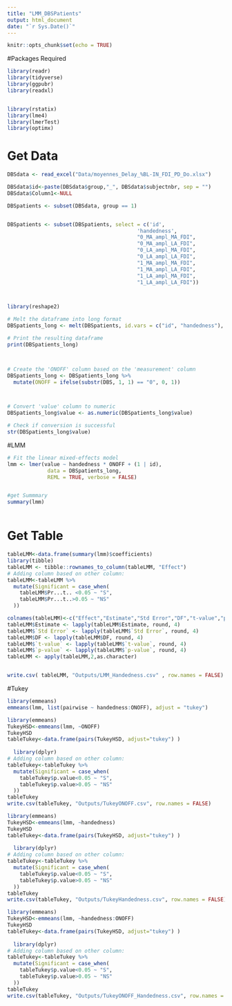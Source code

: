 ```yaml
---
title: "LMM_DBSPatients"
output: html_document
date: "`r Sys.Date()`"
---
```


```r
knitr::opts_chunk$set(echo = TRUE)
```



#Packages Required


```r
library(readr)
library(tidyverse)
library(ggpubr)
library(readxl)


library(rstatix)
library(lme4)
library(lmerTest)
library(optimx)


```

# Get Data


```r

DBSdata <- read_excel("Data/moyennes_Delay_%BL-IN_FDI_PD_Do.xlsx")

DBSdata$id<-paste(DBSdata$group,"_", DBSdata$subjectnbr, sep = "")
DBSdata$Column1<-NULL


```



```r


DBSpatients <- subset(DBSdata, group == 1)


DBSpatients <- subset(DBSpatients, select = c('id', 
                                          'handedness', 
                                          "0_MA_ampl_MA_FDI",
                                          "0_MA_ampl_LA_FDI",  
                                          "0_LA_ampl_MA_FDI", 
                                          "0_LA_ampl_LA_FDI",   
                                          "1_MA_ampl_MA_FDI", 
                                          "1_MA_ampl_LA_FDI",  
                                          "1_LA_ampl_MA_FDI",  
                                          "1_LA_ampl_LA_FDI"))




```



```r

library(reshape2)

# Melt the dataframe into long format
DBSpatients_long <- melt(DBSpatients, id.vars = c("id", "handedness"), variable.name = "DBS", value.name = "value")

# Print the resulting dataframe
print(DBSpatients_long)



# Create the 'ONOFF' column based on the 'measurement' column
DBSpatients_long <- DBSpatients_long %>%
  mutate(ONOFF = ifelse(substr(DBS, 1, 1) == "0", 0, 1))



# Convert 'value' column to numeric
DBSpatients_long$value <- as.numeric(DBSpatients_long$value)

# Check if conversion is successful
str(DBSpatients_long$value)


```




#LMM

```r

# Fit the linear mixed-effects model
lmm <- lmer(value ~ handedness * ONOFF + (1 | id),
             data = DBSpatients_long,
             REML = TRUE, verbose = FALSE)


#get Summmary
summary(lmm)



```



# Get Table
```r
tableLMM<-data.frame(summary(lmm)$coefficients)  
library(tibble)
tableLMM <- tibble::rownames_to_column(tableLMM, "Effect")
# Adding column based on other column:
tableLMM<-tableLMM %>%
  mutate(Significant = case_when(
    tableLMM$Pr...t.. <0.05 ~ "S",
    tableLMM$Pr...t..>0.05 ~ "NS"
  ))

colnames(tableLMM)<-c("Effect","Estimate","Std Error","DF","t-value","p-value","Significant")
tableLMM$Estimate <- lapply(tableLMM$Estimate, round, 4)
tableLMM$`Std Error` <- lapply(tableLMM$`Std Error`, round, 4)
tableLMM$DF <- lapply(tableLMM$DF, round, 4)
tableLMM$`t-value` <- lapply(tableLMM$`t-value`, round, 4)
tableLMM$`p-value` <- lapply(tableLMM$`p-value`, round, 4)
tableLMM <- apply(tableLMM,2,as.character)


write.csv( tableLMM, "Outputs/LMM_Handedness.csv" , row.names = FALSE)


```






#Tukey

```r
library(emmeans)
emmeans(lmm, list(pairwise ~ handedness:ONOFF), adjust = "tukey")
```


```r
library(emmeans)
TukeyHSD<-emmeans(lmm, ~ONOFF)
TukeyHSD
tableTukey<-data.frame(pairs(TukeyHSD, adjust="tukey") )
  
  library(dplyr)
# Adding column based on other column:
tableTukey<-tableTukey %>%
  mutate(Significant = case_when(
    tableTukey$p.value<0.05 ~ "S",
    tableTukey$p.value>0.05 ~ "NS"
  ))
tableTukey
write.csv(tableTukey, "Outputs/TukeyONOFF.csv", row.names = FALSE)
```



```r
library(emmeans)
TukeyHSD<-emmeans(lmm, ~handedness)
TukeyHSD
tableTukey<-data.frame(pairs(TukeyHSD, adjust="tukey") )
  
  library(dplyr)
# Adding column based on other column:
tableTukey<-tableTukey %>%
  mutate(Significant = case_when(
    tableTukey$p.value<0.05 ~ "S",
    tableTukey$p.value>0.05 ~ "NS"
  ))
tableTukey
write.csv(tableTukey, "Outputs/TukeyHandedness.csv", row.names = FALSE)
```
```r
library(emmeans)
TukeyHSD<-emmeans(lmm, ~handedness:ONOFF)
TukeyHSD
tableTukey<-data.frame(pairs(TukeyHSD, adjust="tukey") )
  
  library(dplyr)
# Adding column based on other column:
tableTukey<-tableTukey %>%
  mutate(Significant = case_when(
    tableTukey$p.value<0.05 ~ "S",
    tableTukey$p.value>0.05 ~ "NS"
  ))
tableTukey
write.csv(tableTukey, "Outputs/TukeyONOFF_Handedness.csv", row.names = FALSE)
```
